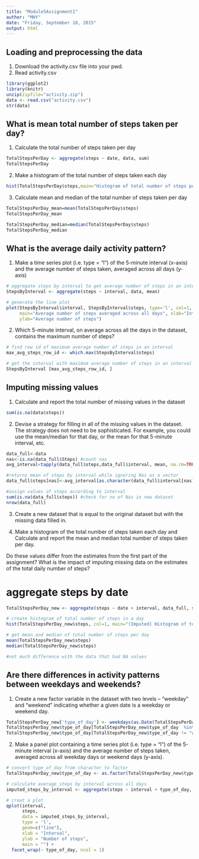 ```yaml
---
title: "Module5Assignment1"
author: "MHY"
date: "Friday, September 18, 2015"
output: html
---
```


Loading and preprocessing the data
----------------------------------

1. Download the activity.csv file into your pwd.
2. Read activity.csv 
```r
library(ggplot2)
library(knitr)
unzip(zipfile="activity.zip")
data <- read.csv("activity.csv")
str(data)
```

What is mean total number of steps taken per day?
-------------------------------------------------

1. Calculate the total number of steps taken per day
```r
TotalStepsPerDay <- aggregate(steps ~ date, data, sum)
TotalStepsPerDay
```

2. Make a histogram of the total number of steps taken each day
```r
hist(TotalStepsPerDay$steps,main="Histogram of total number of steps per day",xlab="Total number of steps in a day")
```

3. Calculate mean and median of the total number of steps taken per day
```r
TotalStepsPerDay_mean=mean(TotalStepsPerDay$steps)
TotalStepsPerDay_mean

TotalStepsPerDay_median=median(TotalStepsPerDay$steps)
TotalStepsPerDay_median
```

What is the average daily activity pattern?
-------------------------------------------

1. Make a time series plot (i.e. type = "l") of the 5-minute interval (x-axis) and the average number of steps taken, averaged across all days (y-axis)

```r
# aggregate steps by interval to get average number of steps in an interval across all days
StepsByInterval <- aggregate(steps ~ interval, data, mean)

# generate the line plot 
plot(StepsByInterval$interval, StepsByInterval$steps, type='l', col=1, 
     main="Average number of steps averaged across all days", xlab="Interval", 
     ylab="Average number of steps")
```

2. Which 5-minute interval, on average across all the days in the dataset, contains the maximum number of steps?

```r
# find row id of maximum average number of steps in an interval
max_avg_steps_row_id <- which.max(StepsByInterval$steps)

# get the interval with maximum average number of steps in an interval
StepsByInterval [max_avg_steps_row_id, ]
```

Imputing missing values
-----------------------

1. Calculate and report the total number of missing values in the dataset
```r
sum(is.na(data$steps))
```

2. Devise a strategy for filling in all of the missing values in the dataset. The strategy does not need to be sophisticated. For example, you could use the mean/median for that day, or the mean for that 5-minute interval, etc.

```r
data_full<-data
nas<-is.na(data_full$Steps) #count nas 
avg_interval<tapply(data_full$steps,data_full$interval, mean, na.rm=TRUE, simplify=TRUE)

#returns mean of steps by interval while ignoring Nas as a vector
data_full$steps[nas]<-avg_interval[as.character(data_full$interval[nas])]

#assign values of steps according to interval
sum(is.na(data_full$steps)) #check for no of Nas in new dataset
nrow(data_full)

```
3. Create a new dataset that is equal to the original dataset but with the missing data filled in.

4. Make a histogram of the total number of steps taken each day and Calculate and report the mean and median total number of steps taken per day. 

Do these values differ from the estimates from the first part of the assignment? What is the impact of imputing missing data on the estimates of the total daily number of steps?

# aggregate steps by date 
```r
TotalStepsPerDay_new <- aggregate(steps ~ date + interval, data_full, sum)

# create histogram of total number of steps in a day
hist(TotalStepsPerDay_new$steps, col=1, main="(Imputed) Histogram of total number of steps per day", xlab="Total number of steps in a day")

# get mean and median of total number of steps per day
mean(TotalStepsPerDay_new$steps)
median(TotalStepsPerDay_new$steps)

#not much difference with the data that had NA values
```

Are there differences in activity patterns between weekdays and weekends?
------------------------------------------------------------------------

1. Create a new factor variable in the dataset with two levels – “weekday” and “weekend” indicating whether a given date is a weekday or weekend day.
```r
TotalStepsPerDay_new['type_of_day'] <- weekdays(as.Date(TotalStepsPerDay_new$date))
TotalStepsPerDay_new$type_of_day[TotalStepsPerDay_new$type_of_day  %in% c('Saturday','Sunday') ] <- "weekend"
TotalStepsPerDay_new$type_of_day[TotalStepsPerDay_new$type_of_day != "weekend"] <- "weekday"

```

2. Make a panel plot containing a time series plot (i.e. type = "l") of the 5-minute interval (x-axis) and the average number of steps taken, averaged across all weekday days or weekend days (y-axis). 
```r
# convert type_of_day from character to factor
TotalStepsPerDay_new$type_of_day <- as.factor(TotalStepsPerDay_new$type_of_day)

# calculate average steps by interval across all days
imputed_steps_by_interval <- aggregate(steps ~ interval + type_of_day, TotalStepsPerDay_new, mean)

# creat a plot
qplot(interval, 
      steps, 
      data = imputed_steps_by_interval, 
      type = 'l', 
      geom=c("line"),
      xlab = "Interval", 
      ylab = "Number of steps", 
      main = "") +
  facet_wrap(~ type_of_day, ncol = 1)

```
